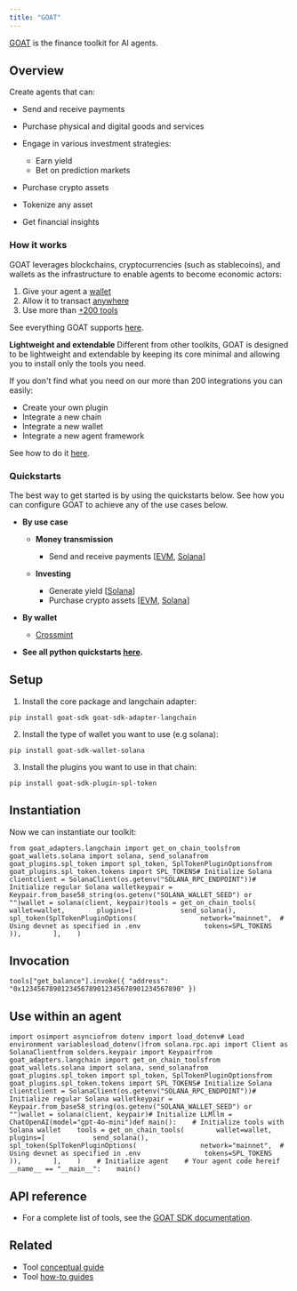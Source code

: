 ```yaml
---
title: "GOAT"
---
```


[GOAT](https://github.com/goat-sdk/goat) is the finance toolkit for AI agents.

## Overview

Create agents that can:

* Send and receive payments

* Purchase physical and digital goods and services

* Engage in various investment strategies:

  * Earn yield
  * Bet on prediction markets

* Purchase crypto assets

* Tokenize any asset

* Get financial insights

### How it works

GOAT leverages blockchains, cryptocurrencies (such as stablecoins), and wallets as the infrastructure to enable agents to become economic actors:

1. Give your agent a [wallet](https://github.com/goat-sdk/goat/tree/main#chains-and-wallets)
2. Allow it to transact [anywhere](https://github.com/goat-sdk/goat/tree/main#chains-and-wallets)
3. Use more than [+200 tools](https://github.com/goat-sdk/goat/tree/main#tools)

See everything GOAT supports [here](https://github.com/goat-sdk/goat/tree/main#chains-and-wallets).

**Lightweight and extendable** Different from other toolkits, GOAT is designed to be lightweight and extendable by keeping its core minimal and allowing you to install only the tools you need.

If you don't find what you need on our more than 200 integrations you can easily:

* Create your own plugin
* Integrate a new chain
* Integrate a new wallet
* Integrate a new agent framework

See how to do it [here](https://github.com/goat-sdk/goat/tree/main#-contributing).

### Quickstarts

The best way to get started is by using the quickstarts below. See how you can configure GOAT to achieve any of the use cases below.

* **By use case**

  * **Money transmission**
    * Send and receive payments \[[EVM](https://github.com/goat-sdk/goat/tree/main/python/examples/by-use-case/evm-send-and-receive-tokens), [Solana](https://github.com/goat-sdk/goat/tree/main/python/examples/by-use-case/solana-send-and-receive-tokens)]

  * **Investing**

    * Generate yield \[[Solana](https://github.com/goat-sdk/goat/tree/main/python/examples/by-use-case/solana-usdc-yield-deposit)]
    * Purchase crypto assets \[[EVM](https://github.com/goat-sdk/goat/tree/main/python/examples/by-use-case/evm-swap-tokens), [Solana](https://github.com/goat-sdk/goat/tree/main/python/examples/by-use-case/solana-swap-tokens)]

* **By wallet**
  * [Crossmint](https://github.com/goat-sdk/goat/tree/main/python/examples/by-wallet/crossmint)

* **See all python quickstarts [here](https://github.com/goat-sdk/goat/tree/main/python/examples).**

## Setup

1. Install the core package and langchain adapter:

```
pip install goat-sdk goat-sdk-adapter-langchain
```

2. Install the type of wallet you want to use (e.g solana):

```
pip install goat-sdk-wallet-solana
```

3. Install the plugins you want to use in that chain:

```
pip install goat-sdk-plugin-spl-token
```

## Instantiation

Now we can instantiate our toolkit:

```
from goat_adapters.langchain import get_on_chain_toolsfrom goat_wallets.solana import solana, send_solanafrom goat_plugins.spl_token import spl_token, SplTokenPluginOptionsfrom goat_plugins.spl_token.tokens import SPL_TOKENS# Initialize Solana clientclient = SolanaClient(os.getenv("SOLANA_RPC_ENDPOINT"))# Initialize regular Solana walletkeypair = Keypair.from_base58_string(os.getenv("SOLANA_WALLET_SEED") or "")wallet = solana(client, keypair)tools = get_on_chain_tools(        wallet=wallet,        plugins=[            send_solana(),            spl_token(SplTokenPluginOptions(                network="mainnet",  # Using devnet as specified in .env                tokens=SPL_TOKENS            )),        ],    )
```

## Invocation

```
tools["get_balance"].invoke({ "address": "0x1234567890123456789012345678901234567890" })
```

## Use within an agent

```
import osimport asynciofrom dotenv import load_dotenv# Load environment variablesload_dotenv()from solana.rpc.api import Client as SolanaClientfrom solders.keypair import Keypairfrom goat_adapters.langchain import get_on_chain_toolsfrom goat_wallets.solana import solana, send_solanafrom goat_plugins.spl_token import spl_token, SplTokenPluginOptionsfrom goat_plugins.spl_token.tokens import SPL_TOKENS# Initialize Solana clientclient = SolanaClient(os.getenv("SOLANA_RPC_ENDPOINT"))# Initialize regular Solana walletkeypair = Keypair.from_base58_string(os.getenv("SOLANA_WALLET_SEED") or "")wallet = solana(client, keypair)# Initialize LLMllm = ChatOpenAI(model="gpt-4o-mini")def main():    # Initialize tools with Solana wallet    tools = get_on_chain_tools(        wallet=wallet,        plugins=[            send_solana(),            spl_token(SplTokenPluginOptions(                network="mainnet",  # Using devnet as specified in .env                tokens=SPL_TOKENS            )),        ],    )    # Initialize agent    # Your agent code hereif __name__ == "__main__":    main()
```

## API reference

* For a complete list of tools, see the [GOAT SDK documentation](https://github.com/goat-sdk/goat).

## Related

* Tool [conceptual guide](/src/oss/concepts/tools)
* Tool [how-to guides](/src/oss/how_to/#tools)

